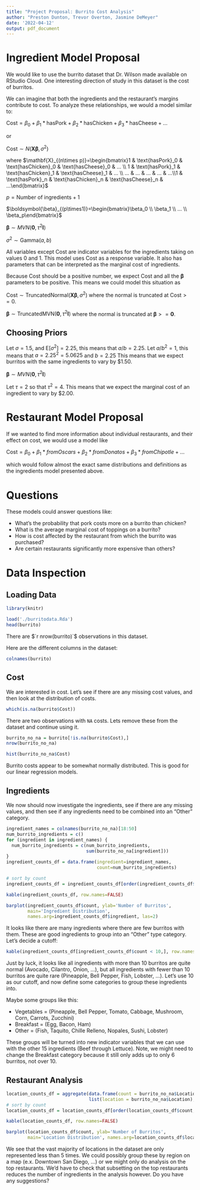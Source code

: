 ```yaml
---
title: "Project Proposal: Burrito Cost Analysis"
author: "Preston Dunton, Trevor Overton, Jasmine DeMeyer"
date: '2022-04-12'
output: pdf_document
---
```


# Ingredient Model Proposal

We would like to use the burrito dataset that Dr. Wilson made available on RStudio Cloud.  One interesting direction of study in this dataset is the cost of burritos.

We can imagine that both the ingredients and the restaurant’s margins contribute to cost.  To analyze these relationships, we would a model similar to:

$\text{Cost} = \beta_0 + \beta_1*\text{hasPork} +\beta_2*\text{hasChicken} +\beta_3*\text{hasCheese} +...$

or 

$\text{Cost}\sim N(\mathbf{X}\boldsymbol{\beta},\sigma^2)$

where $\mathbf{X}_{(n\times p)}=\begin{bmatrix}1 & \text{hasPork}_0 & \text{hasChicken}_0 & \text{hasCheese}_0 & ... \\ 1 & \text{hasPork}_1 & \text{hasChicken}_1 & \text{hasCheese}_1 & ... \\ ... & ... & ... & ... & ...\\1 & \text{hasPork}_n & \text{hasChicken}_n & \text{hasCheese}_n & ...\end{bmatrix}$

$p = \text{Number of ingredients}+1$

$\boldsymbol{\beta}_{(p\times1)}=\begin{bmatrix}\beta_0 \\ \beta_1 \\ ... \\ \beta_p\end{bmatrix}$

$\boldsymbol{\beta}\sim MVN(\mathbf{0},\tau^2\textbf{I})$

$\sigma^2\sim \text{Gamma}(a,b)$

All variables except Cost are indicator variables for the ingredients taking on values 0 and 1.  This model uses Cost as a response variable. It also has parameters that can be interpreted as the marginal cost of ingredients. 

Because Cost should be a positive number, we expect Cost and all the $\boldsymbol\beta$ parameters to be positive.  This means we could model this situation as 

$\text{Cost}\sim \text{TruncatedNormal}(\mathbf{X}\boldsymbol{\beta},\sigma^2)$ where the normal is truncated at $\text{Cost} >= 0$.

$\boldsymbol{\beta}\sim \text{TruncatedMVN}(\mathbf{0},\tau^2\textbf{I})$ where the normal is truncated at $\boldsymbol\beta>=\mathbf{0}$.


## Choosing Priors

Let $\sigma=1.5$, and $\text{E}[\sigma^{2}]=2.25$, this means that $a/b=2.25$.  Let $a/b^2=1$,
this means that $a=2.25^2=5.0625$ and $b=2.25$  This means that we expect  burritos with the same ingredients to vary by $1.50. 

$\boldsymbol{\beta}\sim MVN(\mathbf{0},\tau^2\textbf{I})$

Let $\tau=2$ so that $\tau^2=4$.  This means that we expect the marginal cost of an ingredient to vary by $2.00.


# Restaurant Model Proposal

If we wanted to find more information about individual restaurants, and their effect on cost, we would use a model like

$\text{Cost} = \beta_0 + \beta_1*fromOscars + \beta_2*fromDonatos + \beta_3*fromChipotle +...$

which would follow almost the exact same distributions and definitions as the ingredients model presented above.



# Questions

These models could answer questions like:

* What’s the probability that pork costs more on a burrito than chicken?
* What is the average marginal cost of toppings on a burrito?
* How is cost affected by the restaurant from which the burrito was purchased? 
* Are certain restaurants significantly more expensive than others? 

# Data Inspection

## Loading Data

```r
library(knitr)
```

```r
load('./burritodata.Rda')
head(burrito)
```


There are $`r nrow(burrito)`$ observations in this dataset.

Here are the different columns in the dataset:
```r
colnames(burrito)
```

## Cost

We are interested in cost.  Let's see if there are any missing cost values, and then look at the distribution of costs.

```r
which(is.na(burrito$Cost))
```

There are two observations with `NA` costs.  Lets remove these from the dataset and continue using it.

```r
burrito_no_na = burrito[!is.na(burrito$Cost),]
nrow(burrito_no_na)

```

```r
hist(burrito_no_na$Cost)

```

Burrito costs appear to be somewhat normally distributed.  This is good for our linear regression models.

## Ingredients

We now should now investigate the ingredients, see if there are any missing values, and then see if any ingredients need to be combined into an "Other" category.


```r

ingredient_names = colnames(burrito_no_na)[18:50]
num_burrito_ingredients = c()
for (ingredient in ingredient_names) {
  num_burrito_ingredients = c(num_burrito_ingredients, 
                              sum(burrito_no_na[ingredient]))  
}
ingredient_counts_df = data.frame(ingredient=ingredient_names, 
                                  count=num_burrito_ingredients)

# sort by count
ingredient_counts_df = ingredient_counts_df[order(ingredient_counts_df$count, decreasing=TRUE),] 

kable(ingredient_counts_df, row.names=FALSE)

barplot(ingredient_counts_df$count, ylab='Number of Burritos',
        main='Ingredient Distribution', 
        names.arg=ingredient_counts_df$ingredient, las=2)
```

It looks like there are many ingredients where there are few burritos with them.  These are good ingredients to group into an "Other" type category.  Let's decide a cutoff:

```r
kable(ingredient_counts_df[ingredient_counts_df$count < 10,], row.names=FALSE)
```

Just by luck, it looks like all ingredients with more than 10 burritos are quite normal (Avocado, Cilantro, Onion, ...), but all ingredients with fewer than 10 burritos are quite rare (Pineapple, Bell Pepper, Fish, Lobster, ...).  Let's use 10 as our cutoff, and now define some categories to group these ingredients into.

Maybe some groups like this:

* Vegetables = (Pineapple, Bell Pepper, Tomato, Cabbage, Mushroom, Corn, Carrots, Zucchini)
* Breakfast = (Egg, Bacon, Ham)
* Other = (Fish, Taquito, Chille Relleno, Nopales, Sushi, Lobster)

These groups will be turned into new indicator variables that we can use with the other 15 ingredients (Beef through Lettuce).  Note, we might need to change the Breakfast category because it still only adds up to only 6 burritos, not over 10.


## Restaurant Analysis

```r

location_counts_df = aggregate(data.frame(count = burrito_no_na$Location), 
                               list(location = burrito_no_na$Location), length)
# sort by count
location_counts_df = location_counts_df[order(location_counts_df$count, decreasing=TRUE),] 

kable(location_counts_df, row.names=FALSE)

barplot(location_counts_df$count, ylab='Number of Burritos', 
        main='Location Distribution', names.arg=location_counts_df$location, las=2)

```

We see that the vast majority of locations in the dataset are only represented less than 5 times.  We could possibly group these by region on a map (e.x. Downtown San Diego, ...) or we might only do analysis on the top restaurants.  We'd have to check that subsetting on the top restaurants reduces the number of ingredients in the analysis however.  Do you have any suggestions? 
